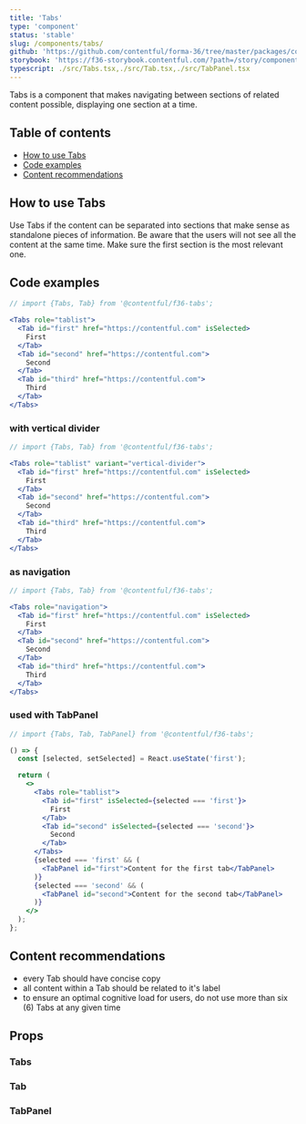 ```yaml
---
title: 'Tabs'
type: 'component'
status: 'stable'
slug: /components/tabs/
github: 'https://github.com/contentful/forma-36/tree/master/packages/components/tabs'
storybook: 'https://f36-storybook.contentful.com/?path=/story/components-tabs--basic'
typescript: ./src/Tabs.tsx,./src/Tab.tsx,./src/TabPanel.tsx
---
```


Tabs is a component that makes navigating between sections of related content possible, displaying one section at a time.

## Table of contents

- [How to use Tabs](#how-to-use-Tabs)
- [Code examples](#code-examples)
- [Content recommendations](#content-recommendations)

## How to use Tabs

Use Tabs if the content can be separated into sections that make sense as standalone pieces of information.
Be aware that the users will not see all the content at the same time. Make sure the first section is the most relevant one.

## Code examples

```jsx
// import {Tabs, Tab} from '@contentful/f36-tabs';

<Tabs role="tablist">
  <Tab id="first" href="https://contentful.com" isSelected>
    First
  </Tab>
  <Tab id="second" href="https://contentful.com">
    Second
  </Tab>
  <Tab id="third" href="https://contentful.com">
    Third
  </Tab>
</Tabs>
```

### with vertical divider

```jsx
// import {Tabs, Tab} from '@contentful/f36-tabs';

<Tabs role="tablist" variant="vertical-divider">
  <Tab id="first" href="https://contentful.com" isSelected>
    First
  </Tab>
  <Tab id="second" href="https://contentful.com">
    Second
  </Tab>
  <Tab id="third" href="https://contentful.com">
    Third
  </Tab>
</Tabs>
```

### as navigation

```jsx
// import {Tabs, Tab} from '@contentful/f36-tabs';

<Tabs role="navigation">
  <Tab id="first" href="https://contentful.com" isSelected>
    First
  </Tab>
  <Tab id="second" href="https://contentful.com">
    Second
  </Tab>
  <Tab id="third" href="https://contentful.com">
    Third
  </Tab>
</Tabs>
```

### used with TabPanel

```jsx
// import {Tabs, Tab, TabPanel} from '@contentful/f36-tabs';

() => {
  const [selected, setSelected] = React.useState('first');

  return (
    <>
      <Tabs role="tablist">
        <Tab id="first" isSelected={selected === 'first'}>
          First
        </Tab>
        <Tab id="second" isSelected={selected === 'second'}>
          Second
        </Tab>
      </Tabs>
      {selected === 'first' && (
        <TabPanel id="first">Content for the first tab</TabPanel>
      )}
      {selected === 'second' && (
        <TabPanel id="second">Content for the second tab</TabPanel>
      )}
    </>
  );
};
```

## Content recommendations

- every Tab should have concise copy
- all content within a Tab should be related to it's label
- to ensure an optimal cognitive load for users, do not use more than six (6) Tabs at any given time

## Props


### Tabs

<Props of="Tabs" />

### Tab

<Props of="Tab" />

### TabPanel

<Props of="TabPanel" />
